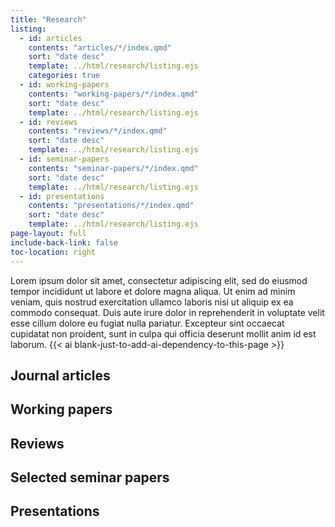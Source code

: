 ```yaml
---
title: "Research"
listing:
  - id: articles
    contents: "articles/*/index.qmd"
    sort: "date desc"
    template: ../html/research/listing.ejs
    categories: true
  - id: working-papers
    contents: "working-papers/*/index.qmd"
    sort: "date desc"
    template: ../html/research/listing.ejs
  - id: reviews
    contents: "reviews/*/index.qmd"
    sort: "date desc"
    template: ../html/research/listing.ejs
  - id: seminar-papers
    contents: "seminar-papers/*/index.qmd"
    sort: "date desc"
    template: ../html/research/listing.ejs
  - id: presentations
    contents: "presentations/*/index.qmd"
    sort: "date desc"
    template: ../html/research/listing.ejs
page-layout: full
include-back-link: false
toc-location: right
---
```


Lorem ipsum dolor sit amet, consectetur adipiscing elit, sed do eiusmod tempor incididunt ut labore et dolore magna aliqua. Ut enim ad minim veniam, quis nostrud exercitation ullamco laboris nisi ut aliquip ex ea commodo consequat. Duis aute irure dolor in reprehenderit in voluptate velit esse cillum dolore eu fugiat nulla pariatur. Excepteur sint occaecat cupidatat non proident, sunt in culpa qui officia deserunt mollit anim id est laborum. {{< ai blank-just-to-add-ai-dependency-to-this-page >}}



## Journal articles

:::{#articles}
:::


## Working papers

:::{#working-papers}
:::


## Reviews

:::{#reviews}
:::


## Selected seminar papers

:::{#seminar-papers}
:::


## Presentations

:::{#presentations}
:::